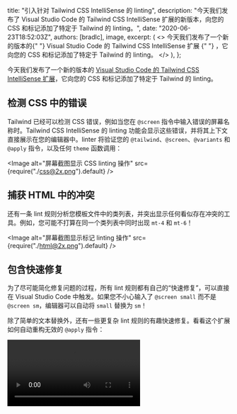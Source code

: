 
  title: "引入针对 Tailwind CSS IntelliSense 的 linting",
  description:
    "今天我们发布了 Visual Studio Code 的 Tailwind CSS IntelliSense 扩展的新版本，向您的 CSS 和标记添加了特定于 Tailwind 的 linting。",
  date: "2020-06-23T18:52:03Z",
  authors: [bradlc],
  image,
  excerpt: (
    <>
      今天我们发布了一个新的版本的{" "}
      <Link href="https://marketplace.visualstudio.com/items?itemName=bradlc.vscode-tailwindcss">
        Visual Studio Code 的 Tailwind CSS IntelliSense 扩展
      </Link>{" "}
      ，它向您的 CSS 和标记添加了特定于 Tailwind 的 linting。
    </>
  ),
};

今天我们发布了一个新的版本的 [Visual Studio Code 的 Tailwind CSS IntelliSense 扩展](https://marketplace.visualstudio.com/items?itemName=bradlc.vscode-tailwindcss)，它向您的 CSS 和标记添加了特定于 Tailwind 的 linting。

## 检测 CSS 中的错误

Tailwind 已经可以检测 CSS 错误，例如当您在 `@screen` 指令中输入错误的屏幕名称时。Tailwind CSS IntelliSense 的 linting 功能会显示这些错误，并将其上下文直接展示在您的编辑器中。linter 将验证您的 `@tailwind`、`@screen`、`@variants` 和 `@apply` 指令，以及任何 `theme` 函数调用：

<Image alt="屏幕截图显示 CSS linting 操作" src={require("./css@2x.png").default} />

## 捕获 HTML 中的冲突

还有一条 lint 规则分析您模板文件中的类列表，并突出显示任何看似存在冲突的工具。例如，您可能不打算在同一个类列表中同时出现 `mt-4` 和 `mt-6`！

<Image alt="屏幕截图显示标记 linting 操作" src={require("./html@2x.png").default} />

## 包含快速修复

为了尽可能简化修复问题的过程，所有 lint 规则都有自己的“快速修复”，可以直接在 Visual Studio Code 中触发。如果您不小心输入了 `@screen small` 而不是 `@screen sm`，编辑器可以自动将 `small` 替换为 `sm`！

除了简单的文本替换外，还有一些更复杂 lint 规则的有趣快速修复。看看这个扩展如何自动重构无效的 `@apply` 指令：

<Video src="https://assets.tailwindcss.com/blog/introducing-linting-for-tailwindcss-intellisense/apply-quick-fix.mp4" />

## 配置

我们相信您会喜欢这个新的 lint 功能，但是如果您不喜欢，或者只是想调整一些行为，我们也为您考虑到了。您可以决定每条规则违规的处理方式：是 `error`，还是只是 `warning`，或者您想完全 `ignore` 该规则？如果您真的想，也可以通过新的 `tailwindCSS.validate` 设置完全禁用 linting。

请查看 [扩展说明](https://github.com/tailwindcss/intellisense#tailwindcssvalidate)，了解更多关于配置 lint 规则以适合您的工作流程的详细信息。

## 结论

Linting 现在在 Tailwind CSS IntelliSense 的 `v0.4.0` 版本中可用！如果您已经安装了该扩展，您可能需要重新加载 Visual Studio Code 以获得更新，而如果您没有，您可以通过 [扩展市场](https://marketplace.visualstudio.com/items?itemName=bradlc.vscode-tailwindcss) 进行安装。

这是该功能的第一次迭代，我们期待您的反馈！您对新的 lint 规则有想法吗？让我们知道！

想讨论这篇文章吗？ <a href="https://github.com/tailwindcss/tailwindcss/discussions/1956">在 GitHub 上讨论这篇文章 →</a>